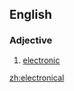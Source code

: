 ==English==

===Adjective===
{{en-adj|-}}

# {{context|rare|lang=en}} [[electronic]]

[[zh:electronical]]